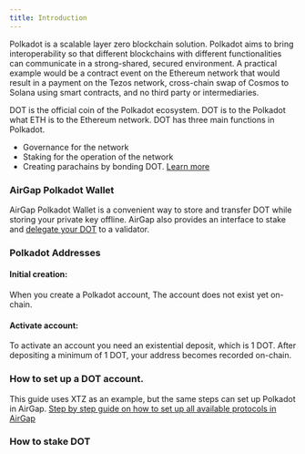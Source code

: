 ```yaml
---
title: Introduction
---
```


Polkadot is a scalable layer zero blockchain solution.
Polkadot aims to bring interoperability so that different blockchains with different functionalities can communicate in a strong-shared, secured environment. A practical example would be a contract event on the Ethereum network that would result in a payment on the Tezos network, cross-chain swap of Cosmos to Solana using smart contracts, and no third party or intermediaries.

DOT is the official coin of the Polkadot ecosystem. DOT is to the Polkadot what ETH is to the Ethereum network. DOT has three main functions in Polkadot.
- Governance for the network
- Staking for the operation of the network
- Creating parachains by bonding DOT.
[Learn more](https://polkadot.network/)
### AirGap Polkadot Wallet
AirGap Polkadot Wallet is a convenient way to store and transfer DOT while storing your private key offline. AirGap also provides an interface to stake and [delegate your DOT](https://medium.com/airgap-it/airgap-adds-polkadot-support-with-delegation-a4d14a8b55d3) to a validator.

### Polkadot Addresses
#### Initial creation: 
When you create a Polkadot account, The account does not exist yet on-chain. 
#### Activate account: 
To activate an account you need an existential deposit, which is 1 DOT. After depositing a minimum of 1 DOT, your address becomes recorded on-chain.

### How to set up a DOT account.
This guide uses XTZ as an example, but the same steps can set up Polkadot in AirGap.
[Step by step guide on how to set up all available protocols in AirGap](https://medium.com/airgap-it/airgap-the-step-by-step-guide-c4c3d3fe9a05)

### How to stake DOT
